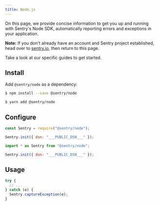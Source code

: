 ```yaml
---
title: Node.js
---
```


On this page, we provide concise information to get you up and running with Sentry's Node SDK, automatically reporting errors and exceptions in your application.

**Note:** If you don't already have an account and Sentry project established, head over to [sentry.io](https://sentry.io/signup/), then return to this page.

Take a look at our specific guides to get started.

<GuideGrid platform="node" />

## Install

Add `@sentry/node` as a dependency:

```bash {tabTitle:NPM}
$ npm install --save @sentry/node
```

```bash {tabTitle:Yarn}
$ yarn add @sentry/node
```

## Configure

```javascript {tabTitle:CommonJS}
const Sentry = require("@sentry/node");

Sentry.init({ dsn: "___PUBLIC_DSN___" });
```

```javascript {tabTitle:ESM}
import * as Sentry from "@sentry/node";

Sentry.init({ dsn: "___PUBLIC_DSN___" });
```

## Usage

```javascript
try {
  // ...
} catch (e) {
  Sentry.captureException(e);
}
```
